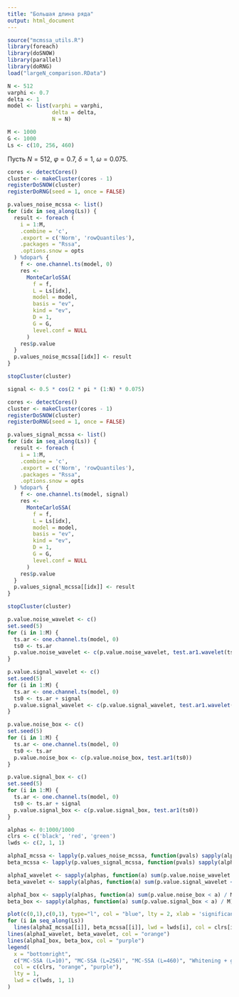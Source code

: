 ```yaml
---
title: "Большая длина ряда"
output: html_document
---
```


```r
source("mcmssa_utils.R")
library(foreach)
library(doSNOW)
library(parallel)
library(doRNG)
load("largeN_comparison.RData")

N <- 512
varphi <- 0.7
delta <- 1
model <- list(varphi = varphi,
              delta = delta,
              N = N)

M <- 1000
G <- 1000
Ls <- c(10, 256, 460)
```

Пусть $N=512$, $\varphi=0.7$, $\delta=1$, $\omega=0.075$.
```r
cores <- detectCores()
cluster <- makeCluster(cores - 1)
registerDoSNOW(cluster)
registerDoRNG(seed = 1, once = FALSE)

p.values_noise_mcssa <- list()
for (idx in seq_along(Ls)) {
  result <- foreach (
    i = 1:M,
    .combine = 'c',
    .export = c('Norm', 'rowQuantiles'),
    .packages = "Rssa",
    .options.snow = opts
  ) %dopar% {
    f <- one.channel.ts(model, 0)
    res <-
      MonteCarloSSA(
        f = f,
        L = Ls[idx],
        model = model,
        basis = "ev",
        kind = "ev",
        D = 1,
        G = G,
        level.conf = NULL
      )
    res$p.value
  }
  p.values_noise_mcssa[[idx]] <- result
}

stopCluster(cluster)
```

```r
signal <- 0.5 * cos(2 * pi * (1:N) * 0.075)

cores <- detectCores()
cluster <- makeCluster(cores - 1)
registerDoSNOW(cluster)
registerDoRNG(seed = 1, once = FALSE)

p.values_signal_mcssa <- list()
for (idx in seq_along(Ls)) {
  result <- foreach (
    i = 1:M,
    .combine = 'c',
    .export = c('Norm', 'rowQuantiles'),
    .packages = "Rssa",
    .options.snow = opts
  ) %dopar% {
    f <- one.channel.ts(model, signal)
    res <-
      MonteCarloSSA(
        f = f,
        L = Ls[idx],
        model = model,
        basis = "ev",
        kind = "ev",
        D = 1,
        G = G,
        level.conf = NULL
      )
    res$p.value
  }
  p.values_signal_mcssa[[idx]] <- result
}

stopCluster(cluster)
```

```r
p.value.noise_wavelet <- c()
set.seed(5)
for (i in 1:M) {
  ts.ar <- one.channel.ts(model, 0)
  ts0 <- ts.ar
  p.value.noise_wavelet <- c(p.value.noise_wavelet, test.ar1.wavelet(ts0))
}
```

```r
p.value.signal_wavelet <- c()
set.seed(5)
for (i in 1:M) {
  ts.ar <- one.channel.ts(model, 0)
  ts0 <- ts.ar + signal
  p.value.signal_wavelet <- c(p.value.signal_wavelet, test.ar1.wavelet(ts0))
}
```

```r
p.value.noise_box <- c()
set.seed(5)
for (i in 1:M) {
  ts.ar <- one.channel.ts(model, 0)
  ts0 <- ts.ar
  p.value.noise_box <- c(p.value.noise_box, test.ar1(ts0))
}
```

```r
p.value.signal_box <- c()
set.seed(5)
for (i in 1:M) {
  ts.ar <- one.channel.ts(model, 0)
  ts0 <- ts.ar + signal
  p.value.signal_box <- c(p.value.signal_box, test.ar1(ts0))
}
```

```r
alphas <- 0:1000/1000
clrs <- c('black', 'red', 'green')
lwds <- c(2, 1, 1)

alphaI_mcssa <- lapply(p.values_noise_mcssa, function(pvals) sapply(alphas, function(a) mean(pvals < a)))
beta_mcssa <- lapply(p.values_signal_mcssa, function(pvals) sapply(alphas, function(a) mean(pvals < a)))

alphaI_wavelet <- sapply(alphas, function(a) sum(p.value.noise_wavelet < a) / M)
beta_wavelet <- sapply(alphas, function(a) sum(p.value.signal_wavelet < a) / M)

alphaI_box <- sapply(alphas, function(a) sum(p.value.noise_box < a) / M)
beta_box <- sapply(alphas, function(a) sum(p.value.signal_box < a) / M)
```

```r
plot(c(0,1),c(0,1), type="l", col = "blue", lty = 2, xlab = 'significance level', ylab = 'type I error')
for (i in seq_along(Ls))
  lines(alphaI_mcssa[[i]], beta_mcssa[[i]], lwd = lwds[i], col = clrs[i])
lines(alphaI_wavelet, beta_wavelet, col = "orange")
lines(alphaI_box, beta_box, col = "purple")
legend(
  x = "bottomright",
  c("MC-SSA (L=10)", "MC-SSA (L=256)", "MC-SSA (L=460)", "Whitening + genwwn.test", "Whitening + Box.test"),
  col = c(clrs, "orange", "purple"),
  lty = 1,
  lwd = c(lwds, 1, 1)
)
```
